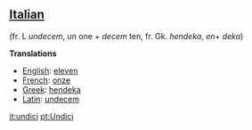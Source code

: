==[[Italian]]== (fr. L ''undecem'', ''un'' one + ''decem'' ten, fr. Gk. ''hendeka'', ''en''+ ''deka'')

'''Translations'''

*[[English]]: [[eleven]]
*[[French]]: [[onze]]
*[[Greek]]: [[hendeka]]
*[[Latin]]: [[undecem]]

[[it:undici]]
[[pt:Undici]]